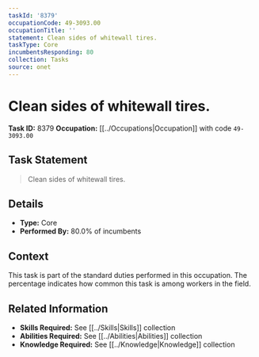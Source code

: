 ```yaml
---
taskId: '8379'
occupationCode: 49-3093.00
occupationTitle: ''
statement: Clean sides of whitewall tires.
taskType: Core
incumbentsResponding: 80
collection: Tasks
source: onet
---
```

# Clean sides of whitewall tires.

**Task ID:** 8379
**Occupation:** [[../Occupations|Occupation]] with code `49-3093.00`

## Task Statement

> Clean sides of whitewall tires.

## Details

- **Type:** Core
- **Performed By:** 80.0% of incumbents

## Context

This task is part of the standard duties performed in this occupation. The percentage indicates how common this task is among workers in the field.

## Related Information

- **Skills Required:** See [[../Skills|Skills]] collection
- **Abilities Required:** See [[../Abilities|Abilities]] collection
- **Knowledge Required:** See [[../Knowledge|Knowledge]] collection
